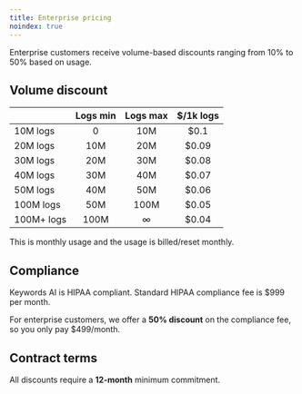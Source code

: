 ```yaml
---
title: Enterprise pricing
noindex: true
---
```

Enterprise customers receive volume-based discounts ranging from 10% to 50% based on usage.

## Volume discount
|       | Logs min | Logs max | $/1k logs |
| :---        | :---: | :---: | :---: |
| 10M logs      | 0 | 10M | $0.1 |
| 20M logs     | 10M | 20M | $0.09 |
| 30M logs    | 20M | 30M | $0.08 |
| 40M logs   | 30M | 40M | $0.07 |
| 50M logs   | 40M | 50M | $0.06 |
| 100M logs  | 50M | 100M | $0.05 |
| 100M+ logs  | 100M | ∞ | $0.04 |

<Note>This is monthly usage and the usage is billed/reset monthly. </Note>

## Compliance
Keywords AI is HIPAA compliant. Standard HIPAA compliance fee is $999 per month.

For enterprise customers, we offer a **50% discount** on the compliance fee, so you only pay $499/month.

## Contract terms
All discounts require a **12-month** minimum commitment.
